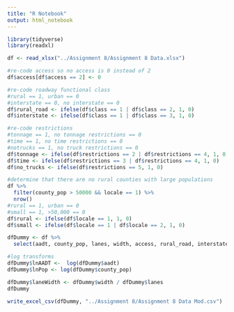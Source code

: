 ```yaml
---
title: "R Notebook"
output: html_notebook
---
```


```r
library(tidyverse)
library(readxl)
```

```r
df <- read_xlsx("../Assignment 8/Assignment 8 Data.xlsx")
```


```r
#re-code access so no access is 0 instead of 2
df$access[df$access == 2] <- 0
```

```r
#re-code roadway functional class
#rural == 1, urban == 0
#interstate == 0, no interstate == 0
df$rural_road <- ifelse(df$class == 1 | df$class == 2, 1, 0)
df$interstate <- ifelse(df$class == 1 | df$class == 3, 1, 0)
```

```r
#re-code restrictions
#tonnage == 1, no tonnage restrictions == 0
#time == 1, no time restrictions == 0
#notrucks == 1, no truck restrictions == 0
df$tonnage <- ifelse(df$restrictions == 2 | df$restrictions == 4, 1, 0)
df$time <- ifelse(df$restrictions == 3 | df$restrictions == 4, 1, 0)
df$no_trucks <- ifelse(df$restrictions == 5, 1, 0)
```

```r
#determine that there are no rural counties with large populations
df %>%
  filter(county_pop > 50000 && locale == 1) %>%
  nrow()
#rural == 1, urban == 0
#small == 1, >50,000 == 0
df$rural <- ifelse(df$locale == 1, 1, 0)
df$small <- ifelse(df$locale == 1 | df$locale == 2, 1, 0)
```

```r
dfDummy <- df %>%
  select(aadt, county_pop, lanes, width, access, rural_road, interstate, tonnage, time, no_trucks, rural, small)
```

```r
#log transforms
dfDummy$lnAADT <-  log(dfDummy$aadt)
dfDummy$lnPop <- log(dfDummy$county_pop)
```

```r
dfDummy$laneWidth <- dfDummy$width / dfDummy$lanes
dfDummy
```


```r
write_excel_csv(dfDummy, "../Assignment 8/Assignment 8 Data Mod.csv")
```

